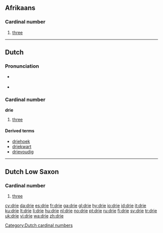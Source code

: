 ==Afrikaans==

===Cardinal number===
{{infl|af|cardinal number}}

# [[three]]

----

==Dutch==

===Pronunciation===
* {{a|BE}} {{IPA|/dri/|lang=nl}}
*: {{audio|Nl-drie (Belgium).ogg|audio (Belgium)}}
* {{a|NL}} {{IPA|/dʀi/|lang=nl}}
*: {{audio|Nl-drie.ogg|audio (Netherlands)}}

===Cardinal number===
{{cardinalbox|nl|2|3|4|twee|vier|ord=derde}}
'''drie'''

# [[three]]

====Derived terms====
* [[driehoek]]
* [[driekwart]]
* [[drievoudig]]

[[Category:Dutch cardinal numbers]]

----

==Dutch Low Saxon==

===Cardinal number===
{{infl|nds-nl|cardinal number}}

# [[three]]

[[cy:drie]]
[[da:drie]]
[[es:drie]]
[[fr:drie]]
[[ga:drie]]
[[gl:drie]]
[[hy:drie]]
[[io:drie]]
[[id:drie]]
[[it:drie]]
[[ku:drie]]
[[lt:drie]]
[[li:drie]]
[[hu:drie]]
[[nl:drie]]
[[no:drie]]
[[pt:drie]]
[[ru:drie]]
[[fi:drie]]
[[sv:drie]]
[[tr:drie]]
[[uk:drie]]
[[vi:drie]]
[[wa:drie]]
[[zh:drie]]